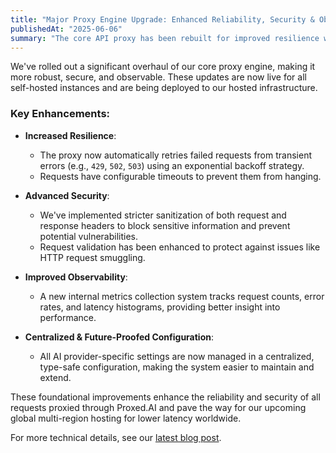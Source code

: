 ```yaml
---
title: "Major Proxy Engine Upgrade: Enhanced Reliability, Security & Observability"
publishedAt: "2025-06-06"
summary: "The core API proxy has been rebuilt for improved resilience with automatic retries, better security with advanced request validation, and deeper observability with new metrics."
---
```


We've rolled out a significant overhaul of our core proxy engine, making it more robust, secure, and observable. These updates are now live for all self-hosted instances and are being deployed to our hosted infrastructure.

### Key Enhancements:

*   **Increased Resilience**:
    *   The proxy now automatically retries failed requests from transient errors (e.g., `429`, `502`, `503`) using an exponential backoff strategy.
    *   Requests have configurable timeouts to prevent them from hanging.

*   **Advanced Security**:
    *   We've implemented stricter sanitization of both request and response headers to block sensitive information and prevent potential vulnerabilities.
    *   Request validation has been enhanced to protect against issues like HTTP request smuggling.

*   **Improved Observability**:
    *   A new internal metrics collection system tracks request counts, error rates, and latency histograms, providing better insight into performance.

*   **Centralized & Future-Proofed Configuration**:
    *   All AI provider-specific settings are now managed in a centralized, type-safe configuration, making the system easier to maintain and extend.

These foundational improvements enhance the reliability and security of all requests proxied through Proxed.AI and pave the way for our upcoming global multi-region hosting for lower latency worldwide.

For more technical details, see our [latest blog post](/updates/posts/proxy-enhancements-and-fly-io).
